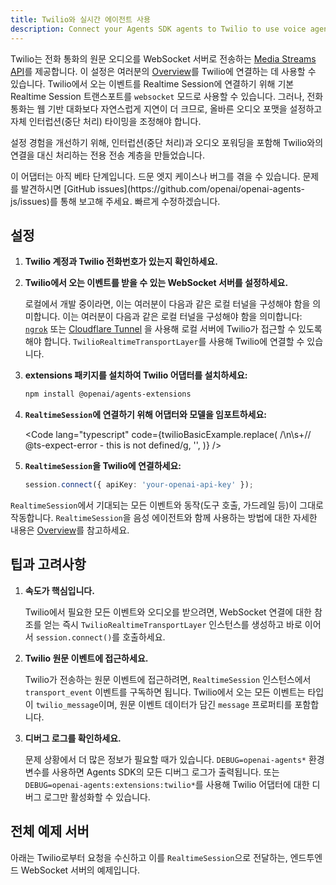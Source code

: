 ```yaml
---
title: Twilio와 실시간 에이전트 사용
description: Connect your Agents SDK agents to Twilio to use voice agents
---
```



Twilio는 전화 통화의 원문 오디오를 WebSocket 서버로 전송하는 [Media Streams API](https://www.twilio.com/docs/voice/media-streams)를 제공합니다. 이 설정은 여러분의 [Overview](/openai-agents-js/ko/guides/voice-agents)를 Twilio에 연결하는 데 사용할 수 있습니다. Twilio에서 오는 이벤트를 Realtime Session에 연결하기 위해 기본 Realtime Session 트랜스포트를 `websocket` 모드로 사용할 수 있습니다. 그러나, 전화 통화는 웹 기반 대화보다 자연스럽게 지연이 더 크므로, 올바른 오디오 포맷을 설정하고 자체 인터럽션(중단 처리) 타이밍을 조정해야 합니다.

설정 경험을 개선하기 위해, 인터럽션(중단 처리)과 오디오 포워딩을 포함해 Twilio와의 연결을 대신 처리하는 전용 전송 계층을 만들었습니다.

<Aside type="caution">
  이 어댑터는 아직 베타 단계입니다. 드문 엣지 케이스나 버그를 겪을 수 있습니다.
  문제를 발견하시면 [GitHub
  issues](https://github.com/openai/openai-agents-js/issues)를 통해 보고해
  주세요. 빠르게 수정하겠습니다.
</Aside>

## 설정

<Steps>

1. **Twilio 계정과 Twilio 전화번호가 있는지 확인하세요.**

2. **Twilio에서 오는 이벤트를 받을 수 있는 WebSocket 서버를 설정하세요.**

   로컬에서 개발 중이라면, 이는 여러분이 다음과 같은 로컬 터널을 구성해야 함을 의미합니다. 이는 여러분이 다음과 같은 로컬 터널을 구성해야 함을 의미합니다: [`ngrok`](https://ngrok.io/) 또는
   [Cloudflare Tunnel](https://developers.cloudflare.com/pages/how-to/preview-with-cloudflare-tunnel/)
   을 사용해 로컬 서버에 Twilio가 접근할 수 있도록 해야 합니다. `TwilioRealtimeTransportLayer`를
   사용해 Twilio에 연결할 수 있습니다.

3. **extensions 패키지를 설치하여 Twilio 어댑터를 설치하세요:**

   ```bash
   npm install @openai/agents-extensions
   ```

4. **`RealtimeSession`에 연결하기 위해 어댑터와 모델을 임포트하세요:**

   <Code
     lang="typescript"
     code={twilioBasicExample.replace(
       /\n\s+\/\/ @ts-expect-error - this is not defined/g,
       '',
     )}
   />

5. **`RealtimeSession`을 Twilio에 연결하세요:**

   ```typescript
   session.connect({ apiKey: 'your-openai-api-key' });
   ```

</Steps>

`RealtimeSession`에서 기대되는 모든 이벤트와 동작(도구 호출, 가드레일 등)이 그대로 작동합니다. `RealtimeSession`을 음성 에이전트와 함께 사용하는 방법에 대한 자세한 내용은 [Overview](/openai-agents-js/ko/guides/voice-agents)를 참고하세요.

## 팁과 고려사항

1. **속도가 핵심입니다.**

   Twilio에서 필요한 모든 이벤트와 오디오를 받으려면, WebSocket 연결에 대한 참조를 얻는 즉시
   `TwilioRealtimeTransportLayer` 인스턴스를 생성하고 바로 이어서 `session.connect()`를 호출하세요.

2. **Twilio 원문 이벤트에 접근하세요.**

   Twilio가 전송하는 원문 이벤트에 접근하려면, `RealtimeSession` 인스턴스에서 `transport_event`
   이벤트를 구독하면 됩니다. Twilio에서 오는 모든 이벤트는 타입이 `twilio_message`이며,
   원문 이벤트 데이터가 담긴 `message` 프로퍼티를 포함합니다.

3. **디버그 로그를 확인하세요.**

   문제 상황에서 더 많은 정보가 필요할 때가 있습니다. `DEBUG=openai-agents*` 환경 변수를 사용하면
   Agents SDK의 모든 디버그 로그가 출력됩니다. 또는 `DEBUG=openai-agents:extensions:twilio*`를
   사용해 Twilio 어댑터에 대한 디버그 로그만 활성화할 수 있습니다.

## 전체 예제 서버

아래는 Twilio로부터 요청을 수신하고 이를 `RealtimeSession`으로 전달하는, 엔드투엔드 WebSocket 서버의 예제입니다.

<Code
  lang="typescript"
  code={twilioServerExample}
  title="Example server using Fastify"
/>
